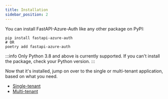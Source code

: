 ```yaml
---
title: Installation
sidebar_position: 2
---
```


You can install FastAPI-Azure-Auth like any other package on PyPI:

```shell
pip install fastapi-azure-auth
# OR
poetry add fastapi-azure-auth
```

:::info
Only Python 3.8 and above is currently supported. If you can't install the package, check your Python version.
:::

Now that it's installed, jump on over to the single or multi-tenant application, based on what you need.

* [Single-tenant](single-tenant/azure_setup.mdx)
* [Multi-tenant](multi-tenant/azure_setup.mdx)

